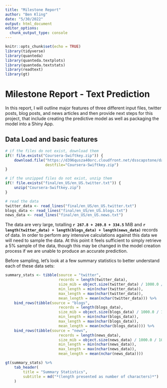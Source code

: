 ```yaml
---
title: "Milestone Report"
author: "Ben Kling"
date: "5/30/2022"
output: html_document
editor_options: 
  chunk_output_type: console
---
```


```r
knitr::opts_chunk$set(echo = TRUE)
library(tidyverse)
library(quanteda)
library(quanteda.textplots)
library(quanteda.textstats)
library(readtext)
library(gt)
```

# Milestone Report - Text Prediction

In this report, I will outline major features of three different input files, 
twitter posts, blog posts, and news articles and then provide next steps for
this project, that include creating the predictive model as well as packaging
the model into a Shiny App.

## Data Load and basic features
```r
# if the files do not exist, download them
if(! file.exists("Coursera-Swiftkey.zip")) {
    download.file("https://d396qusza40orc.cloudfront.net/dsscapstone/dataset/Coursera-SwiftKey.zip", 
                  destfile="Coursera-Swiftkey.zip")
}

# if the unzipped files do not exist, unzip them
if(! file.exists("final/en_US/en_US.twitter.txt")) { 
    unzip("Coursera-Swiftkey.zip")
}

# read the data
twitter_data <- read_lines("final/en_US/en_US.twitter.txt")
blogs_data <- read_lines("final/en_US/en_US.blogs.txt")
news_data <- read_lines("final/en_US/en_US.news.txt")

```



The data are very large, totalling **`r 267.8 + 269.8 + 334.5 `** MiB and
**`r length(twitter_data) + length(blogs_data) + length(news_data)`** records of
data. In order to perform any intensive calculations against this data we will
need to sample the data. At this point it feels sufficient to simply retrieve a
5% sample of the data, though this may be changed in the model creation process
if we are unable to produce an accurate prediction.

Before sampling, let's look at a few summary statistics to better understand
each of these data sets:
```r

summary_stats <- tibble(source = "twitter",
                        records = length(twitter_data),
                        size_mib = object.size(twitter_data) / 1000.0 / 1000.0,
                        min_length = min(nchar(twitter_data)),
                        max_length = max(nchar(twitter_data)),
                        mean_length = mean(nchar(twitter_data))) %>%
    bind_rows(tibble(source = "blogs",
                        records = length(blogs_data),
                        size_mib = object.size(blogs_data) / 1000.0 / 1000.0,
                        min_length = min(nchar(blogs_data)),
                        max_length = max(nchar(blogs_data)),
                        mean_length = mean(nchar(blogs_data)))) %>%
    bind_rows(tibble(source = "news",
                        records = length(news_data),
                        size_mib = object.size(news_data) / 1000.0 / 1000.0,
                        min_length = min(nchar(news_data)),
                        max_length = max(nchar(news_data)),
                        mean_length = mean(nchar(news_data))))

gt(summary_stats) %>%
    tab_header(
        title = "Summary Statistics",
        subtitle = md("*(length presented as number of characters)*")
    )

```


